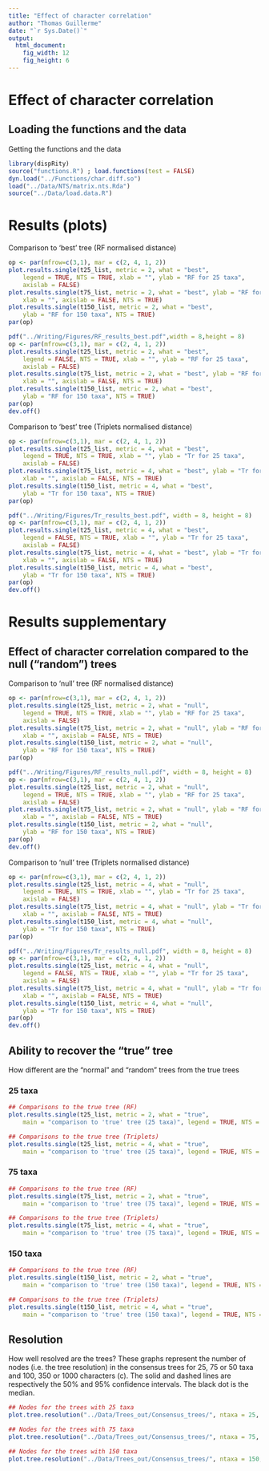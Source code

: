 ```yaml
---
title: "Effect of character correlation"
author: "Thomas Guillerme"
date: "`r Sys.Date()`"
output:
  html_document:
    fig_width: 12
    fig_height: 6
---
```


Effect of character correlation
===============


Loading the functions and the data
-----------------------------------

Getting the functions and the data

```r
library(dispRity)
source("functions.R") ; load.functions(test = FALSE)
dyn.load("../Functions/char.diff.so")
load("../Data/NTS/matrix.nts.Rda")
source("../Data/load.data.R")
```


# Results (plots)


Comparison to 'best' tree (RF normalised distance)

```r
op <- par(mfrow=c(3,1), mar = c(2, 4, 1, 2))
plot.results.single(t25_list, metric = 2, what = "best",
    legend = TRUE, NTS = TRUE, xlab = "", ylab = "RF for 25 taxa",
    axislab = FALSE)
plot.results.single(t75_list, metric = 2, what = "best", ylab = "RF for 75 taxa",
    xlab = "", axislab = FALSE, NTS = TRUE)
plot.results.single(t150_list, metric = 2, what = "best",
    ylab = "RF for 150 taxa", NTS = TRUE)
par(op)
```

<!-- For generating the figure for the paper (without the legend) -->

```r
pdf("../Writing/Figures/RF_results_best.pdf",width = 8,height = 8)
op <- par(mfrow=c(3,1), mar = c(2, 4, 1, 2))
plot.results.single(t25_list, metric = 2, what = "best",
    legend = FALSE, NTS = TRUE, xlab = "", ylab = "RF for 25 taxa",
    axislab = FALSE)
plot.results.single(t75_list, metric = 2, what = "best", ylab = "RF for 75 taxa",
    xlab = "", axislab = FALSE, NTS = TRUE)
plot.results.single(t150_list, metric = 2, what = "best",
    ylab = "RF for 150 taxa", NTS = TRUE)
par(op)
dev.off()
```


Comparison to 'best' tree (Triplets normalised distance)

```r
op <- par(mfrow=c(3,1), mar = c(2, 4, 1, 2))
plot.results.single(t25_list, metric = 4, what = "best",
    legend = TRUE, NTS = TRUE, xlab = "", ylab = "Tr for 25 taxa",
    axislab = FALSE)
plot.results.single(t75_list, metric = 4, what = "best", ylab = "Tr for 75 taxa",
    xlab = "", axislab = FALSE, NTS = TRUE)
plot.results.single(t150_list, metric = 4, what = "best",
    ylab = "Tr for 150 taxa", NTS = TRUE)
par(op)
```


<!-- For generating the figure for the paper (without the legend) -->

```r
pdf("../Writing/Figures/Tr_results_best.pdf", width = 8, height = 8)
op <- par(mfrow=c(3,1), mar = c(2, 4, 1, 2))
plot.results.single(t25_list, metric = 4, what = "best",
    legend = FALSE, NTS = TRUE, xlab = "", ylab = "Tr for 25 taxa",
    axislab = FALSE)
plot.results.single(t75_list, metric = 4, what = "best", ylab = "Tr for 75 taxa",
    xlab = "", axislab = FALSE, NTS = TRUE)
plot.results.single(t150_list, metric = 4, what = "best",
    ylab = "Tr for 150 taxa", NTS = TRUE)
par(op)
dev.off()
```


# Results supplementary

## Effect of character correlation compared to the null ("random") trees

Comparison to 'null' tree (RF normalised distance)

```r
op <- par(mfrow=c(3,1), mar = c(2, 4, 1, 2))
plot.results.single(t25_list, metric = 2, what = "null",
    legend = TRUE, NTS = TRUE, xlab = "", ylab = "RF for 25 taxa",
    axislab = FALSE)
plot.results.single(t75_list, metric = 2, what = "null", ylab = "RF for 75 taxa",
    xlab = "", axislab = FALSE, NTS = TRUE)
plot.results.single(t150_list, metric = 2, what = "null",
    ylab = "RF for 150 taxa", NTS = TRUE)
par(op)
```

<!-- For generating the figure for the paper (without the legend) -->

```r
pdf("../Writing/Figures/RF_results_null.pdf", width = 8, height = 8)
op <- par(mfrow=c(3,1), mar = c(2, 4, 1, 2))
plot.results.single(t25_list, metric = 2, what = "null",
    legend = TRUE, NTS = TRUE, xlab = "", ylab = "RF for 25 taxa",
    axislab = FALSE)
plot.results.single(t75_list, metric = 2, what = "null", ylab = "RF for 75 taxa",
    xlab = "", axislab = FALSE, NTS = TRUE)
plot.results.single(t150_list, metric = 2, what = "null",
    ylab = "RF for 150 taxa", NTS = TRUE)
par(op)
dev.off()
```

Comparison to 'null' tree (Triplets normalised distance)

```r
op <- par(mfrow=c(3,1), mar = c(2, 4, 1, 2))
plot.results.single(t25_list, metric = 4, what = "null",
    legend = TRUE, NTS = TRUE, xlab = "", ylab = "Tr for 25 taxa",
    axislab = FALSE)
plot.results.single(t75_list, metric = 4, what = "null", ylab = "Tr for 75 taxa",
    xlab = "", axislab = FALSE, NTS = TRUE)
plot.results.single(t150_list, metric = 4, what = "null",
    ylab = "Tr for 150 taxa", NTS = TRUE)
par(op)
```

<!-- For generating the figure for the paper (without the legend) -->

```r
pdf("../Writing/Figures/Tr_results_null.pdf", width = 8, height = 8)
op <- par(mfrow=c(3,1), mar = c(2, 4, 1, 2))
plot.results.single(t25_list, metric = 4, what = "null",
    legend = FALSE, NTS = TRUE, xlab = "", ylab = "Tr for 25 taxa",
    axislab = FALSE)
plot.results.single(t75_list, metric = 4, what = "null", ylab = "Tr for 75 taxa",
    xlab = "", axislab = FALSE, NTS = TRUE)
plot.results.single(t150_list, metric = 4, what = "null",
    ylab = "Tr for 150 taxa", NTS = TRUE)
par(op)
dev.off()
```

## Ability to recover the "true" tree

How different are the "normal" and "random" trees from the true trees

### 25 taxa

```r
## Comparisons to the true tree (RF)
plot.results.single(t25_list, metric = 2, what = "true",
    main = "comparison to 'true' tree (25 taxa)", legend = TRUE, NTS = TRUE)
```

```r
## Comparisons to the true tree (Triplets)
plot.results.single(t25_list, metric = 4, what = "true",
    main = "comparison to 'true' tree (25 taxa)", legend = TRUE, NTS = TRUE)
```

### 75 taxa

```r
## Comparisons to the true tree (RF)
plot.results.single(t75_list, metric = 2, what = "true",
    main = "comparison to 'true' tree (75 taxa)", legend = TRUE, NTS = TRUE)
```

```r
## Comparisons to the true tree (Triplets)
plot.results.single(t75_list, metric = 4, what = "true",
    main = "comparison to 'true' tree (75 taxa)", legend = TRUE, NTS = TRUE)
```

### 150 taxa

```r
## Comparisons to the true tree (RF)
plot.results.single(t150_list, metric = 2, what = "true",
    main = "comparison to 'true' tree (150 taxa)", legend = TRUE, NTS = TRUE)
```

```r
## Comparisons to the true tree (Triplets)
plot.results.single(t150_list, metric = 4, what = "true",
    main = "comparison to 'true' tree (150 taxa)", legend = TRUE, NTS = TRUE)
```



## Resolution

How well resolved are the trees?
These graphs represent the number of nodes (i.e. the tree resolution) in the consensus trees for 25, 75 or 50 taxa and 100, 350 or 1000 characters (c).
The solid and dashed lines are respectively the 50% and 95% confidence intervals.
The black dot is the median.

```r
## Nodes for the trees with 25 taxa
plot.tree.resolution("../Data/Trees_out/Consensus_trees/", ntaxa = 25, col = c("darkgrey", "red", "green3", "blue", "grey", "orange", "lightgreen", "lightblue"))
```

```r
## Nodes for the trees with 75 taxa
plot.tree.resolution("../Data/Trees_out/Consensus_trees/", ntaxa = 75, col = c("darkgrey", "red", "green3", "blue", "grey", "orange", "lightgreen", "lightblue"))
```

```r
## Nodes for the trees with 150 taxa
plot.tree.resolution("../Data/Trees_out/Consensus_trees/", ntaxa = 150, col = c("darkgrey", "red", "green3", "blue", "grey", "orange", "lightgreen", "lightblue"))
```